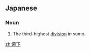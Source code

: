 ==Japanese==
{{ja-kanjitab|幕|下}}

===Noun===
{{ja-noun|まくした}}

# {{lb|ja|sumo|sort=まくした}} The third-highest [[division]] in sumo.

[[zh:幕下]]